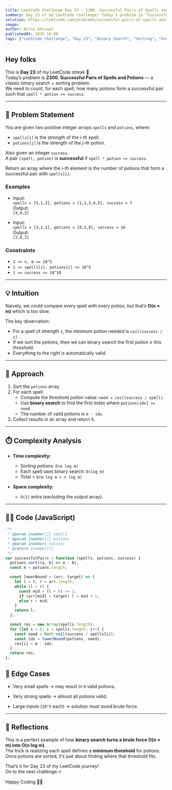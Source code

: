 ```yaml
---
title: LeetCode Challenge Day 23 — 2300. Successful Pairs of Spells and Potions  
summary: Day 23 of my LeetCode challenge! Today’s problem is "Successful Pairs of Spells and Potions". I explain the binary search intuition, walk through the sort + lower bound approach, analyze time and space complexity, and share my JavaScript solution.  
solution: https://leetcode.com/problems/successful-pairs-of-spells-and-potions/solutions/7258639/2300-successful-pairs-of-spells-and-poti-y0wk
image:  
author: Nitin Ahirwal  
publishedAt: 2025-10-08  
tags: ["LeetCode Challenge", "Day 23", "Binary Search", "Sorting", "Greedy", "JavaScript", "Medium", "Portfolio"]  
---
```


## Hey folks

This is **Day 23** of my LeetCode streak 🚀.  
Today’s problem is **2300. Successful Pairs of Spells and Potions** — a classic binary search + sorting problem.  
We need to count, for each spell, how many potions form a successful pair such that `spell * potion >= success`.  

---

## 📌 Problem Statement

You are given two positive integer arrays `spells` and `potions`, where:  
- `spells[i]` is the strength of the *i-th* spell.  
- `potions[j]` is the strength of the *j-th* potion.  

Also given an integer `success`.  
A pair `(spell, potion)` is **successful** if `spell * potion >= success`.  

Return an array where the *i-th* element is the number of potions that form a successful pair with `spells[i]`.  

### Examples

- Input:  
  `spells = [5,1,3], potions = [1,2,3,4,5], success = 7`  
  Output:  
  `[4,0,3]`  

- Input:  
  `spells = [3,1,2], potions = [8,5,8], success = 16`  
  Output:  
  `[2,0,2]`  

### Constraints

- `1 <= n, m <= 10^5`  
- `1 <= spells[i], potions[i] <= 10^5`  
- `1 <= success <= 10^10`  

---

## 💡 Intuition

Naively, we could compare every spell with every potion, but that’s **O(n × m)** which is too slow.  

The key observation:  
- For a spell of strength `s`, the minimum potion needed is `ceil(success / s)`.  
- If we sort the potions, then we can binary search the first potion ≥ this threshold.  
- Everything to the right is automatically valid.  

---

## 🔑 Approach

1. Sort the `potions` array.  
2. For each spell:  
   - Compute the threshold potion value: `need = ceil(success / spell)`.  
   - Use **binary search** to find the first index where `potions[idx] >= need`.  
   - The number of valid potions is `m - idx`.  
3. Collect results in an array and return it.  

---

## ⏱️ Complexity Analysis

- **Time complexity:**  
  - Sorting potions: `O(m log m)`  
  - Each spell uses binary search: `O(log m)`  
  - Total = `O(m log m + n log m)`  

- **Space complexity:**  
  - `O(1)` extra (excluding the output array).  

---

## 🧑‍💻 Code (JavaScript)

```js
/**
 * @param {number[]} spells
 * @param {number[]} potions
 * @param {number} success
 * @return {number[]}
 */
var successfulPairs = function (spells, potions, success) {
  potions.sort((a, b) => a - b);
  const m = potions.length;

  const lowerBound = (arr, target) => {
    let l = 0, r = arr.length;
    while (l < r) {
      const mid = (l + r) >> 1;
      if (arr[mid] < target) l = mid + 1;
      else r = mid;
    }
    return l;
  };

  const res = new Array(spells.length);
  for (let i = 0; i < spells.length; i++) {
    const need = Math.ceil(success / spells[i]);
    const idx = lowerBound(potions, need);
    res[i] = m - idx;
  }
  return res;
};
```

## 🧪 Edge Cases

- Very small spells → may result in `0` valid potions.
    
- Very strong spells → almost all potions valid.
    
- Large inputs (`10^5` each) → solution must avoid brute force.
    

---

## 🎥 Reflections

This is a perfect example of how **binary search turns a brute force O(n × m) into O(n log m)**.  
The trick is realizing each spell defines a **minimum threshold** for potions. Once potions are sorted, it’s just about finding where that threshold fits.

That’s it for Day 23 of my LeetCode journey!  
On to the next challenge 🔥

Happy Coding 👨‍💻
